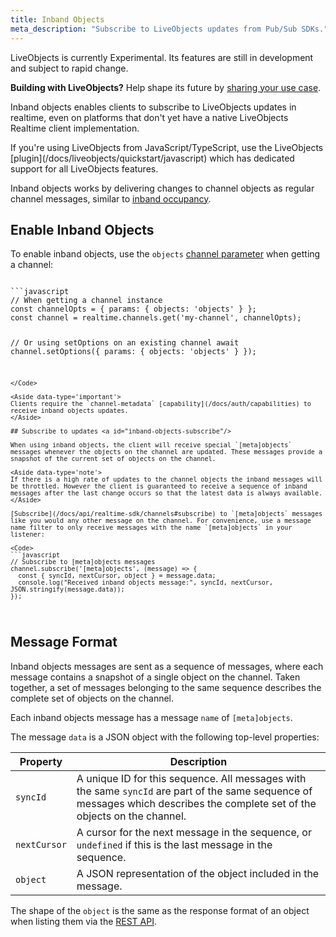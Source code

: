 ```yaml
---
title: Inband Objects
meta_description: "Subscribe to LiveObjects updates from Pub/Sub SDKs."
---
```


<Aside data-type='experimental'>
LiveObjects is currently Experimental. Its features are still in development and subject to rapid change.

**Building with LiveObjects?** Help shape its future by [sharing your use case](https://44qpp.share.hsforms.com/2fZobHQA1ToyRfB9xqZYQmQ).
</Aside>

Inband objects enables clients to subscribe to LiveObjects updates in realtime, even on platforms that don't yet have a native LiveObjects Realtime client implementation.

<Aside data-type='note'>
If you're using LiveObjects from JavaScript/TypeScript, use the LiveObjects [plugin](/docs/liveobjects/quickstart/javascript) which has dedicated support for all LiveObjects features.
</Aside>

Inband objects works by delivering changes to channel objects as regular channel messages, similar to [inband occupancy](/docs/channels/options#occupancy).

## Enable Inband Objects <a id="inband-objects-enable"/>

To enable inband objects, use the `objects` [channel parameter](/docs/channels/options#objects) when getting a channel:

<Code>
```javascript
// When getting a channel instance
const channelOpts = { params: { objects: 'objects' } };
const channel = realtime.channels.get('my-channel', channelOpts);

// Or using setOptions on an existing channel
await channel.setOptions({ params: { objects: 'objects' } });
```
</Code>

<Aside data-type='important'>
Clients require the `channel-metadata` [capability](/docs/auth/capabilities) to receive inband objects updates.
</Aside>

## Subscribe to updates <a id="inband-objects-subscribe"/>

When using inband objects, the client will receive special `[meta]objects` messages whenever the objects on the channel are updated. These messages provide a snapshot of the current set of objects on the channel.

<Aside data-type='note'>
If there is a high rate of updates to the channel objects the inband messages will be throttled. However the client is guaranteed to receive a sequence of inband messages after the last change occurs so that the latest data is always available.
</Aside>

[Subscribe](/docs/api/realtime-sdk/channels#subscribe) to `[meta]objects` messages like you would any other message on the channel. For convenience, use a message name filter to only receive messages with the name `[meta]objects` in your listener:

<Code>
```javascript
// Subscribe to [meta]objects messages
channel.subscribe('[meta]objects', (message) => {
  const { syncId, nextCursor, object } = message.data;
  console.log("Received inband objects message:", syncId, nextCursor, JSON.stringify(message.data));
});
```
</Code>

## Message Format <a id="inband-objects-message-format"/>

Inband objects messages are sent as a sequence of messages, where each message contains a snapshot of a single object on the channel. Taken together, a set of messages belonging to the same sequence describes the complete set of objects on the channel.

Each inband objects message has a message `name` of `[meta]objects`.

The message `data` is a JSON object with the following top-level properties:

| Property | Description |
| -------- | ----------- |
| `syncId` | A unique ID for this sequence. All messages with the same `syncId` are part of the same sequence of messages which describes the complete set of the objects on the channel. |
| `nextCursor` | A cursor for the next message in the sequence, or `undefined` if this is the last message in the sequence. |
| `object` | A JSON representation of the object included in the message. |

The shape of the `object` is the same as the response format of an object when listing them via the [REST API](/docs/liveobjects/rest-api-usage#fetching-objects-list-values).
